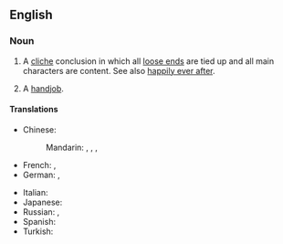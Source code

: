 ==English==

===Noun===
{{en-noun}}

# A [[cliche]] conclusion in which all [[loose end]]s are tied up and all main characters are content. See also [[happily ever after]].
# {{context|vulgar|slang}} A [[handjob]].

====Translations====
{{trans-top|happy end}}
* Chinese:
*: Mandarin: {{t|cmn|大團圓|sc=Hani}},  {{t|cmn|大团圆|tr=dàtuányuán|sc=Hani}},  {{t|cmn|大團圓結局|sc=Hani}},  {{t|cmn|大团圆结局|tr=dàtuányuán jiéjú|sc=Hani}}
* French: {{t|fr|fin heureuse|f}},  {{t+|fr|happy end|m}}
* German: {{t|de|Happy End|n}},  {{t|de|glückliches Ende|n}}
{{trans-mid}}
* Italian: {{t-|it|lieto fine|m}}
* Japanese: {{t|ja|ハッピーエンド|tr=happīendo}}
* Russian: {{t|ru|счастливый конец|m|tr=sčastlívyj konéc}},  {{t|ru|хэппи-энд|m|tr=xéppi-énd}}
* Spanish: {{t|es|final feliz|m}}
* Turkish: {{t-|tr|mutlu son}}
{{trans-bottom}}